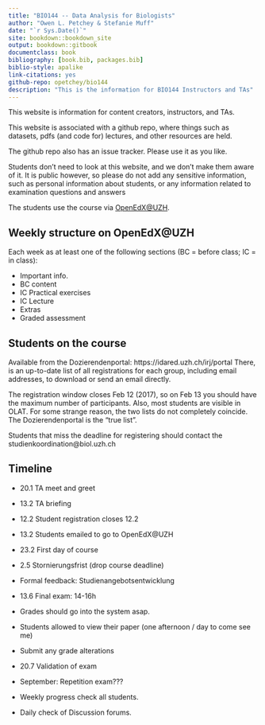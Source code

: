 ```yaml
--- 
title: "BIO144 -- Data Analysis for Biologists"
author: "Owen L. Petchey & Stefanie Muff"
date: "`r Sys.Date()`"
site: bookdown::bookdown_site
output: bookdown::gitbook
documentclass: book
bibliography: [book.bib, packages.bib]
biblio-style: apalike
link-citations: yes
github-repo: opetchey/bio144
description: "This is the information for BIO144 Instructors and TAs"
---
```


This website is information for content creators, instructors, and TAs.

This website is associated with a github repo, where things such as datasets, pdfs (and code for) lectures, and other resources are held.

The github repo also has an issue tracker. Please use it as you like.

Students don't need to look at this website, and we don't make them aware of it. It is public however, so please do not add any sensitive information, such as personal information about students, or any information related to examination questions and answers

The students use the course via [OpenEdX\@UZH](https://openedx.mnf.uzh.ch/courses/course-v1:UZH+BIO144+FS2017/info).


## Weekly structure on OpenEdX\@UZH

Each week as at least one of the following sections (BC = before class; IC = in class):

* Important info.
* BC content
* IC Practical exercises
* IC Lecture
* Extras
* Graded assessment


## Students on the course

Available from the Dozierendenportal:
https://idared.uzh.ch/irj/portal
There, is an up-to-date list of all registrations for each group, including email addresses, to download or send an email directly.

The registration window closes Feb 12 (2017), so on Feb 13 you should have the maximum number of participants.
Also, most students are visible in OLAT. For some strange reason, the two lists do not completely coincide. The Dozierendenportal is the “true list”.

Students that miss the deadline for registering should contact the studienkoordination\@biol.uzh.ch


## Timeline

- 20.1 TA meet and greet
- 13.2 TA briefing
- 12.2 Student registration closes 12.2
- 13.2 Students emailed to go to OpenEdX\@UZH 
- 23.2 First day of course
- 2.5  Stornierungsfrist (drop course deadline)
- Formal feedback: Studienangebotsentwicklung
- 13.6 Final exam: 14-16h
- Grades should go into the system asap.
- Students allowed to view their paper (one afternoon / day to come see me)
- Submit any grade alterations
- 20.7 Validation of exam
- September: Repetition exam??? 

- Weekly progress check all students.
- Daily check of Discussion forums.


